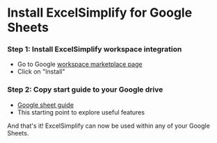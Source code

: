 # Install ExcelSimplify for Google Sheets

### Step 1: Install ExcelSimplify workspace integration

- Go to Google [workspace marketplace page](https://workspace.google.com/marketplace/app/excelsimplify/357936409669)
- Click on "Install"

### Step 2: Copy start guide to your Google drive

- [Google sheet guide](https://docs.google.com/spreadsheets/d/1OkzknJVDvRdzwObDpzOVZCt2nQwz16PGYvUawvYp__A/edit?usp=sharing)
- This starting point to explore useful features

And that's it! ExcelSimplify can now be used within any of your Google Sheets.
